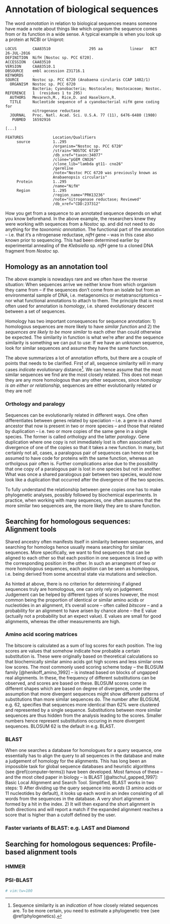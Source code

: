 # Annotation of biological sequences {#annotation}

The word \index{annotation}*annotation* in relation to biological sequences means someone have made
a note about things like which organism the sequence comes from or its function in a wide sense. A
typical example is when you look up a protein at \index{NCBI}NCBI or \index{Uniprot}Uniprot:

```
LOCUS       CAA83510                 295 aa            linear   BCT 26-JUL-2016
DEFINITION  NifH [Nostoc sp. PCC 6720].
ACCESSION   CAA83510
VERSION     CAA83510.1
DBSOURCE    embl accession Z31716.1
KEYWORDS    .
SOURCE      Nostoc sp. PCC 6720 (Anabaena cirularis CCAP 1402/1)
  ORGANISM  Nostoc sp. PCC 6720
            Bacteria; Cyanobacteria; Nostocales; Nostocaceae; Nostoc.
REFERENCE   1  (residues 1 to 295)
  AUTHORS   Mevarech,M., Rice,D. and Haselkorn,R.
  TITLE     Nucleotide sequence of a cyanobacterial nifH gene coding for
            nitrogenase reductase
  JOURNAL   Proc. Natl. Acad. Sci. U.S.A. 77 (11), 6476-6480 (1980)
   PUBMED   16592916

[...]

FEATURES             Location/Qualifiers
     source          1..295
                     /organism="Nostoc sp. PCC 6720"
                     /strain="NOSTOC 6720"
                     /db_xref="taxon:34077"
                     /clone="pGEM CNO26"
                     /clone_lib="lambda gt11- cno26"
                     /germline
                     /note="Nostoc PCC 6720 was previously known as
                     Anabaenopsis circularis"
     Protein         1..295
                     /name="NifH"
     Region          1..295
                     /region_name="PRK13236"
                     /note="nitrogenase reductase; Reviewed"
                     /db_xref="CDD:237312"
```

How you get from a sequence to an annotated sequence depends on what you know beforehand. In the
above example, the researchers knew they were working with sequences from a *Nostoc* sp. and did not
need to do anything for the \index{taxonomic annotation}*taxonomic annotation*. The functional part
of the annotation -- i.e. that it's a nitrogenase reductase, *nifH* gene -- was in this case also
known prior to sequencing. This had been determined earlier by experimental annealing of the
*Klebsiella* sp. *nifH* gene to a cloned DNA fragment from *Nostoc* sp.

## Homology as an annotation tool

The above example is nowadays rare and we often have the reverse situation: When sequences arrive we
neither know from which organism they came from -- if the sequences don't come from an isolate but
from an environmental sample of DNA, i.e. metagenomics or metatranscriptomics -- nor what functional
annotations to attach to them. The principle that is most often used for annotation is
\index{homology}*homology*, i.e. shared evolutionary descent between a set of sequences.

Homology has two important consequences for sequence annotation: 1) homologous sequences are more
likely to have *similar function* and 2) the *sequences are likely to be more similar* to each other
than could otherwise be expected. The similarity in function is what we're after and the sequence
similarity is something we can put to use: If we have an unknown sequence, look for similar
sequences and assume they have the same function.

The above summarizes a lot of annotation efforts, but there are a couple of points that needs to be
clarified. First of all, sequence similarity will in many cases *indicate* \index{evolutionary
distance}evolutionary distance^[Sequence similarity is an *indication* of how closely related
sequences are. To be more certain, you need to estimate a phylogenetic tree (see
\@ref(phylogenetics).]. We can hence assume that the most similar sequences we find are the most
closely related. This does not mean they are any more homologous than any other sequences, since
*homology is an either or relationship*, sequences are either evolutionarily related or they are
not! 

### Orthology and paralogy

Sequences can be evolutionarily related in different ways. One often differentiates between genes
related by speciation -- i.e. a gene in a shared ancestor that now is present in two or more species
-- and those that related by duplication -- i.e. two or more copies of the same gene in a single
species. The former is called \index{orthology}*orthology* and the latter
\index{paralogy}*paralogy*. Gene duplication where one copy is not immediately lost is often
associated with divergence of one of the copies so that it takes a new function. In many, but
certainly not all, cases, a paralogous pair of sequences can hence not be assumed to have code for
proteins with the same function, whereas an ortholgous pair often is. Further complications arise
due to the possibility that one copy of a paralogous pair is lost in one species but not in another.
What was once a shared paralogous pair between two species, would now look like a duplication that
occurred after the divergence of the two species.

To fully understand the relationship between gene copies one has to make phylogenetic analyses,
possibly followed by biochemical experiments. In practice, when working with many sequences, one
often assumes that the more similar two sequences are, the more likely they are to share function.

## Searching for homologous sequences: Alignment tools

Shared ancestry often manifests itself in similarity between sequences, and searching for homologs
hence usually means searching for similar sequences. More specifically, we want to find sequences
that can be aligned to each other so that each position in one sequence is lined up with the
corresponding position in the other. In such an arrangment of two or more homologous sequences, each
position can be seen as homologous, i.e. being derived from some ancestral state via mutations and
selection.

As hinted at above, there is no criterion for determining if aligned sequences truly are homologous,
one can only rely on judgement. Judgement can be helped by different types of scores however, the
most common being the proportion of identical or similar amino acids or nucleotides in an alignment,
it's overall score -- often called *bitscore* -- and a probability for an alignment to have arisen by
chance alone -- the E value (actually not a probability but an expect value). E values are small for
good alignments, whereas the other measurements are high.

### Amino acid scoring matrices

The bitscore is calculated as a sum of log scores for each position. The log scores are values that
somehow indicate how probable a certain substitution is. These were originally based on theoretical
calculations so that biochemically similar amino acids got high scores and less similar ones low
scores. The most commonly used scoring scheme today -- the BLOSUM family [@henikoff_amino_1992] --
is instead based on blocks of ungapped real alignments. In these, the
frequency of different substitutions can be observed, and scores are based on these. BLOSUM scores
come in different shapes which are based on degree of divergence, under the assumption that more
divergent sequences might show different patterns of substitutions than more similar sequences do.
The number after BLOSUM, e.g. 62, specifies that sequences more identical than 62% were clustered
and represented by a single sequence. Substitutions between more similar sequences are thus hidden
from the analysis leading to the scores. Smaller numbers hence represent substitutions occuring in
more divergent sequences. BLOSUM 62 is the default in e.g. BLAST.

### BLAST

When one searches a database for homologues for a query sequence, one essentially has to align the
query to all sequences in the database and make a judgement of homology for the alignments. This has
long been an impossible task for global sequence databases and \index{heuristic}heuristic algorithms
(see \@ref{computer-terms}) have been developed. Most famous of these -- and the most cited paper in
biology -- is BLAST [@altschul_gapped_1997]: Basic Local Alignment and Search Tool. Simplified,
BLAST works in two steps: 1) After dividing up the query sequence into *words* (3 amino acids or 11
nucleotides by default), it looks up each word in an index consisting of all words from the
sequences in the database. A very short alignment is formed by a hit in the index. 2) It will then
expand the short alignment in both directions and will report a match if the expanded alignment
reaches a score that is higher than a cutoff defined by the user.

### Faster variants of BLAST: e.g. LAST and Diamond

## Searching for homologous sequences: Profile-based alignment tools

### HMMER

### PSI-BLAST

```r
# vim:tw=100
```

